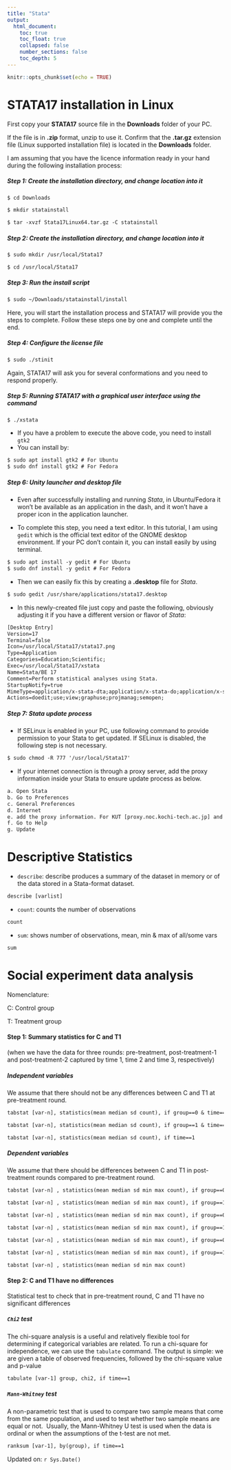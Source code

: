 ```yaml
---
title: "Stata"
output:
  html_document:
    toc: true
    toc_float: true
    collapsed: false
    number_sections: false
    toc_depth: 5
---
```


```r
knitr::opts_chunk$set(echo = TRUE)
```

# STATA17 installation in Linux

First copy your **STATA17** source file in the **Downloads** folder of your PC.

If the file is in **.zip** format, unzip to use it. Confirm that the **.tar.gz** extension file (Linux supported installation file) is located in the **Downloads** folder.

I am assuming that you have the licence information ready in your hand during the following installation process:

##### Step 1: Create the installation directory, and change location into it

```txt
$ cd Downloads
```

```txt
$ mkdir statainstall
```

```txt
$ tar -xvzf Stata17Linux64.tar.gz -C statainstall
```

##### Step 2: Create the installation directory, and change location into it

```txt
$ sudo mkdir /usr/local/Stata17
```

```txt
$ cd /usr/local/Stata17
```

##### Step 3: Run the install script

```txt
$ sudo ~/Downloads/statainstall/install
```

Here, you will start the installation process and STATA17 will provide you the steps to complete. Follow these steps one by one and complete until the end.

##### Step 4: Configure the license file

```txt
$ sudo ./stinit
```

Again, STATA17 will ask you for several conformations and you need to respond properly.

##### Step 5: Running STATA17 with a graphical user interface using the command

```txt
$ ./xstata
```

-   If you have a problem to execute the above code, you need to install `gtk2`
-   You can install by:

```txt
$ sudo apt install gtk2 # For Ubuntu
$ sudo dnf install gtk2 # For Fedora
```

##### Step 6: Unity launcher and desktop file

-   Even after successfully installing and running *Stata*, in Ubuntu/Fedora it won’t be available as an application in the dash, and it won’t have a proper icon in the application launcher.

-   To complete this step, you need a text editor. In this tutorial, I am using `gedit` which is the official text editor of the GNOME desktop environment. If your PC don't contain it, you can install easily by using terminal.

```txt
$ sudo apt install -y gedit # For Ubuntu
$ sudo dnf install -y gedit # For Fedora
```

-   Then we can easily fix this by creating a **.desktop** file for *Stata*.

```txt
$ sudo gedit /usr/share/applications/stata17.desktop
```

-   In this newly-created file just copy and paste the following, obviously adjusting it if you have a different version or flavor of *Stata*:

```txt
[Desktop Entry]
Version=17
Terminal=false
Icon=/usr/local/Stata17/stata17.png
Type=Application
Categories=Education;Scientific;
Exec=/usr/local/Stata17/xstata
Name=Stata/BE 17
Comment=Perform statistical analyses using Stata.
StartupNotify=true
MimeType=application/x-stata-dta;application/x-stata-do;application/x-stata-smcl;application/x-stata-stpr;application/x-stata-gph;application/x-stata-stsem;
Actions=doedit;use;view;graphuse;projmanag;semopen;
```

##### Step 7: Stata update process

-   If SELinux is enabled in your PC, use following command to provide permission to your Stata to get updated. If SELinux is disabled, the following step is not necessary.

```txt
$ sudo chmod -R 777 '/usr/local/Stata17'
```

-   If your internet connection is through a proxy server, add the proxy information inside your Stata to ensure update process as below.

```txt
a. Open Stata
b. Go to Preferences
c. General Preferences
d. Internet
e. add the proxy information. For KUT [proxy.noc.kochi-tech.ac.jp] and port [3128]
f. Go to Help
g. Update
```

# Descriptive Statistics

-   `describe`: describe produces a summary of the dataset in memory or of the data stored in a Stata-format dataset.

```txt
describe [varlist] 
```

-   `count`: counts the number of observations

```txt
count 
```

-   `sum`: shows number of observations, mean, min & max of all/some vars

```txt
sum 
```

# Social experiment data analysis

Nomenclature:

C: Control group

T: Treatment group

#### Step 1: Summary statistics for C and T1 
(when we have the data for three rounds: pre-treatment, post-treatment-1 and post-treatment-2 captured by time 1, time 2 and time 3, respectively)

##### Independent variables

We assume that there should not be any differences between C and T1 at pre-treatment round.

```txt
tabstat [var-n], statistics(mean median sd count), if group==0 & time==1

tabstat [var-n], statistics(mean median sd count), if group==1 & time==1

tabstat [var-n], statistics(mean median sd count), if time==1
```

##### Dependent variables

We assume that there should be differences between C and T1 in post-treatment rounds compared to pre-treatment round.

```txt
tabstat [var-n] , statistics(mean median sd min max count), if group==0 & time==1

tabstat [var-n] , statistics(mean median sd min max count), if group==1 & time==1

tabstat [var-n] , statistics(mean median sd min max count), if group==0 & time==2

tabstat [var-n] , statistics(mean median sd min max count), if group==1 & time==2

tabstat [var-n] , statistics(mean median sd min max count), if group==0 & time==3

tabstat [var-n] , statistics(mean median sd min max count), if group==1 & time==3

tabstat [var-n] , statistics(mean median sd min max count)
```

#### Step 2: C and T1 have no differences

Statistical test to check that in pre-treatment round, C and T1 have no significant differences

##### `Chi2` test

The chi-square analysis is a useful and relatively flexible tool for determining if categorical variables are related. To run a chi-square for independence, we can use the `tabulate` command. The output is simple: we are given a table of observed frequencies, followed by the chi-square value and p-value

```txt
tabulate [var-1] group, chi2, if time==1
```

##### `Mann-Whitney` test

A non-parametric test that is used to compare two sample means that come from the same population, and used to test whether two sample means are equal or not.  Usually, the Mann-Whitney U test is used when the data is ordinal or when the assumptions of the t-test are not met.

```txt
ranksum [var-1], by(group), if time==1
```

Updated on: `r Sys.Date()`